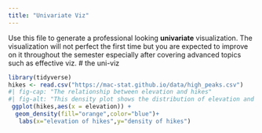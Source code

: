 ```yaml
---
title: "Univariate Viz"
---
```


Use this file to generate a professional looking **univariate** visualization. The visualization will not perfect the first time but you are expected to improve on it throughout the semester especially after covering advanced topics such as effective viz.
# the uni-viz
```r
library(tidyverse)
hikes <- read.csv("https://mac-stat.github.io/data/high_peaks.csv")
#| fig-cap: "The relationship between elevation and hikes"
#| fig-alt: "This density plot shows the distribution of elevation and hikers, and it generally shows most hikes are moderate,data from https://mac-stat.github.io/data/high_peaks.csv"
 ggplot(hikes,aes(x = elevation)) +
  geom_density(fill="orange",color="blue")+
   labs(x="elevation of hikes",y="density of hikes")
```
